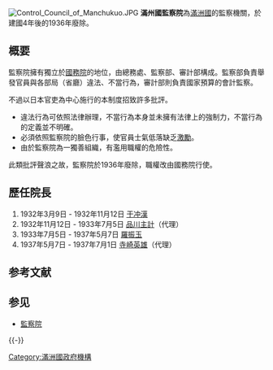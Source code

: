 [[File:Control_Council_of_Manchukuo.JPG|thumb]]
'''滿州國監察院'''為[[滿洲國|滿洲國]]的監察機關，於建國4年後的1936年廢除。

==概要==
監察院擁有獨立於[[滿洲國國務院|國務院]]的地位，由總務處、監察部、審計部構成。監察部負責舉發官員與各部局（省廳）違法、不當行為，審計部則負責國家預算的會計監察。

不過以日本官吏為中心施行的本制度招致許多批評。
* 違法行為可依照法律辦理，不當行為本身並未擁有法律上的強制力，不當行為的定義並不明確。
* 必須依照監察院的臉色行事，使官員士氣低落缺乏[[激勵|激勵]]。
* 由於監察院為一獨善組織，有濫用職權的危險性。
此類批評聲浪之故，監察院於1936年廢除，職權改由國務院行使。

== 歷任院長 ==
# 1932年3月9日 - 1932年11月12日   [[于冲漢|于冲漢]]
# 1932年11月12日 - 1933年7月5日   [[品川主計|品川主計]]（代理）
# 1933年7月5日 - 1937年5月7日   [[羅振玉|羅振玉]]
# 1937年5月7日 - 1937年7月1日   [[寺崎英雄|寺崎英雄]]（代理）

== 参考文献 ==
{{Reflist}}

== 参见 ==
* [[監察院|監察院]]

{{-}}
{{滿洲國政府機構}}

[[Category:滿洲國政府機構|Category:滿洲國政府機構]]
